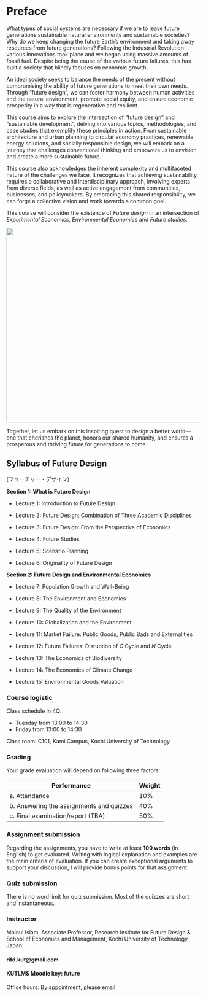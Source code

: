 # Preface {.unnumbered}

What types of social systems are necessary if we are to leave future generations sustainable natural environments and sustainable societies? Why do we keep changing the future Earth's environment and taking away resources from future generations? Following the Industrial Revolution various innovations took place and we began using massive amounts of fossil fuel. Despite being the cause of the various future failures, this has built a society that blindly focuses on economic growth.

An ideal society seeks to balance the needs of the present without compromising the ability of future generations to meet their own needs. Through "future design", we can foster harmony between human activities and the natural environment, promote social equity, and ensure economic prosperity in a way that is regenerative and resilient.

This course aims to explore the intersection of "future design" and "sustainable development", delving into various topics, methodologies, and case studies that exemplify these principles in action. From sustainable architecture and urban planning to circular economy practices, renewable energy solutions, and socially responsible design, we will embark on a journey that challenges conventional thinking and empowers us to envision and create a more sustainable future.

This course also acknowledges the inherent complexity and multifaceted nature of the challenges we face. It recognizes that achieving sustainability requires a collaborative and interdisciplinary approach, involving experts from diverse fields, as well as active engagement from communities, businesses, and policymakers. By embracing this shared responsibility, we can forge a collective vision and work towards a common goal.

This course will consider the existence of *Future design* in an intersection of *Experimental Economics*, *Environmental Economics* and *Future studies*.

![](figures/Index/figure_1.png){fig-align="center" width="507"}

Together, let us embark on this inspiring quest to design a better world---one that cherishes the planet, honors our shared humanity, and ensures a prosperous and thriving future for generations to come.

## Syllabus of Future Design

(フューチャー・デザイン)

**Section 1: What is Future Design**

-   Lecture 1: Introduction to Future Design

-   Lecture 2: Future Design: Combination of Three Academic Disciplines

-   Lecture 3: Future Design: From the Perspective of Economics

-   Lecture 4: Future Studies

-   Lecture 5: Scenario Planning

-   Lecture 6: Originality of Future Design

**Section 2: Future Design and Environmental Economics**

-   Lecture 7: Population Growth and Well-Being

-   Lecture 8: The Environment and Economics

-   Lecture 9: The Quality of the Environment

-   Lecture 10: Globalization and the Environment

-   Lecture 11: Market Failure: Public Goods, Public Bads and Externalities

-   Lecture 12: Future Failures: Disruption of $C$ Cycle and $N$ Cycle

-   Lecture 13: The Economics of Biodiversity

-   Lecture 14: The Economics of Climate Change

-   Lecture 15: Environmental Goods Valuation

### Course logistic

Class schedule in 4Q:

-   Tuesday from 13:00 to 14:30
-   Friday from 13:00 to 14:30

Class room: C101, Kami Campus, Kochi University of Technology

### Grading

Your grade evaluation will depend on following three factors:

| Performance                               | Weight |
|-------------------------------------------|--------|
| a\. Attendance                            | 10%    |
| b\. Answering the assignments and quizzes | 40%    |
| c\. Final examination/report (TBA)               | 50%    |

### Assignment submission

Regarding the assignments, you have to write at least **100 words** (in English) to get evaluated. Writing with logical explanation and examples are the main criteria of evaluation. If you can create exceptional arguments to support your discussion, I will provide bonus points for that assignment.

### Quiz submission

There is no word limit for quiz submission. Most of the quizzes are short and instantaneous.

### Instructor

Moinul Islam, Associate Professor, Research Institute for Future Design & School of Economics and Management, Kochi University of Technology, Japan.

#### rifd.kut\@gmail.com

#### KUTLMS Moodle key: future

Office hours: By appointment, please email
